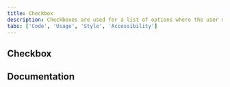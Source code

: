 ```yaml
---
title: Checkbox
description: Checkboxes are used for a list of options where the user may select multiple options, including all or none.
tabs: ['Code', 'Usage', 'Style', 'Accessibility']
---
```



## Checkbox

<ComponentCode
  name="Checkbox"
  component="checkbox"
  variation="checkbox"
  hasReactVersion="checkbox--default"
  hasVueVersion="checkbox--default"
  hasAngularVersion="?path=/story/checkbox--basic"
  codepen="NmxPEm"></ComponentCode>

## Documentation

<ComponentDocs component="checkbox"></ComponentDocs>
